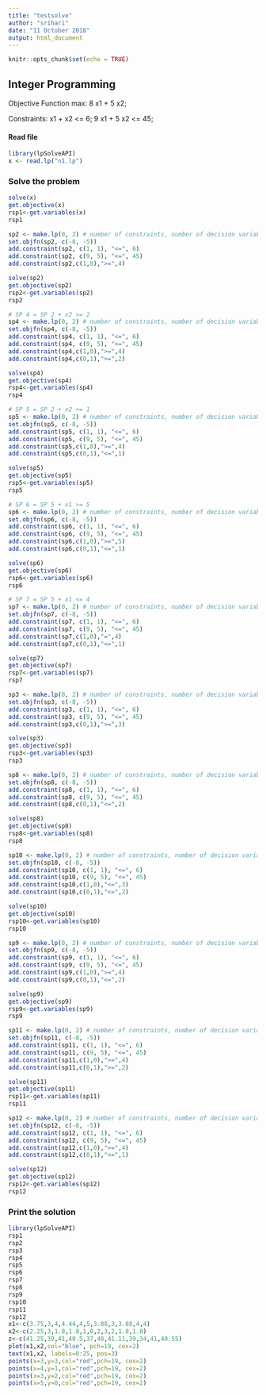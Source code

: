 ```yaml
---
title: "testsolve"
author: "srihari"
date: "11 October 2018"
output: html_document
---
```


```r
knitr::opts_chunk$set(echo = TRUE)
```

## Integer Programming

Objective Function
max: 8 x1 + 5 x2;

Constraints:
x1 + x2 <= 6;
9 x1 + 5 x2 <= 45;

#### Read file

```r
library(lpSolveAPI)
x <- read.lp("n1.lp")
```



### Solve the problem

```r
solve(x)
get.objective(x)
rsp1<-get.variables(x)
rsp1
```

```r
sp2 <- make.lp(0, 2) # number of constraints, number of decision variables
set.objfn(sp2, c(-8, -5))
add.constraint(sp2, c(1, 1), "<=", 6)
add.constraint(sp2, c(9, 5), "<=", 45)
add.constraint(sp2,c(1,0),">=",4)
```
```r
solve(sp2)
get.objective(sp2)
rsp2<-get.variables(sp2)
rsp2
```

```r
# SP 4 = SP 2 + x2 >= 2
sp4 <- make.lp(0, 2) # number of constraints, number of decision variables
set.objfn(sp4, c(-8, -5))
add.constraint(sp4, c(1, 1), "<=", 6)
add.constraint(sp4, c(9, 5), "<=", 45)
add.constraint(sp4,c(1,0),">=",4)
add.constraint(sp4,c(0,1),">=",2)
```
```r
solve(sp4)
get.objective(sp4)
rsp4<-get.variables(sp4)
rsp4
```
```r
# SP 5 = SP 2 + x2 <= 1
sp5 <- make.lp(0, 2) # number of constraints, number of decision variables
set.objfn(sp5, c(-8, -5))
add.constraint(sp5, c(1, 1), "<=", 6)
add.constraint(sp5, c(9, 5), "<=", 45)
add.constraint(sp5,c(1,0),">=",4)
add.constraint(sp5,c(0,1),"<=",1)
```
```r
solve(sp5)
get.objective(sp5)
rsp5<-get.variables(sp5)
rsp5
```
```r
# SP 6 = SP 5 + x1 >= 5
sp6 <- make.lp(0, 2) # number of constraints, number of decision variables
set.objfn(sp6, c(-8, -5))
add.constraint(sp6, c(1, 1), "<=", 6)
add.constraint(sp6, c(9, 5), "<=", 45)
add.constraint(sp6,c(1,0),">=",5)
add.constraint(sp6,c(0,1),"<=",1)
```
```r
solve(sp6)
get.objective(sp6)
rsp6<-get.variables(sp6)
rsp6
```
```r
# SP 7 = SP 5 + x1 <= 4
sp7 <- make.lp(0, 2) # number of constraints, number of decision variables
set.objfn(sp7, c(-8, -5))
add.constraint(sp7, c(1, 1), "<=", 6)
add.constraint(sp7, c(9, 5), "<=", 45)
add.constraint(sp7,c(1,0),"=",4)
add.constraint(sp7,c(0,1),"<=",1)
```
```r
solve(sp7)
get.objective(sp7)
rsp7<-get.variables(sp7)
rsp7
```
```r
sp3 <- make.lp(0, 2) # number of constraints, number of decision variables
set.objfn(sp3, c(-8, -5))
add.constraint(sp3, c(1, 1), "<=", 6)
add.constraint(sp3, c(9, 5), "<=", 45)
add.constraint(sp3,c(0,1),">=",3)
```
```r
solve(sp3)
get.objective(sp3)
rsp3<-get.variables(sp3)
rsp3
```

```r
sp8 <- make.lp(0, 2) # number of constraints, number of decision variables
set.objfn(sp8, c(-8, -5))
add.constraint(sp8, c(1, 1), "<=", 6)
add.constraint(sp8, c(9, 5), "<=", 45)
add.constraint(sp8,c(0,1),"<=",2)
```
```r
solve(sp8)
get.objective(sp8)
rsp8<-get.variables(sp8)
rsp8
```
```r
sp10 <- make.lp(0, 2) # number of constraints, number of decision variables
set.objfn(sp10, c(-8, -5))
add.constraint(sp10, c(1, 1), "<=", 6)
add.constraint(sp10, c(9, 5), "<=", 45)
add.constraint(sp10,c(1,0),"<=",3)
add.constraint(sp10,c(0,1),"<=",2)
```
```r
solve(sp10)
get.objective(sp10)
rsp10<-get.variables(sp10)
rsp10
```
```r
sp9 <- make.lp(0, 2) # number of constraints, number of decision variables
set.objfn(sp9, c(-8, -5))
add.constraint(sp9, c(1, 1), "<=", 6)
add.constraint(sp9, c(9, 5), "<=", 45)
add.constraint(sp9,c(1,0),">=",4)
add.constraint(sp9,c(0,1),"<=",2)
```
```r
solve(sp9)
get.objective(sp9)
rsp9<-get.variables(sp9)
rsp9
```
```r
sp11 <- make.lp(0, 2) # number of constraints, number of decision variables
set.objfn(sp11, c(-8, -5))
add.constraint(sp11, c(1, 1), "<=", 6)
add.constraint(sp11, c(9, 5), "<=", 45)
add.constraint(sp11,c(1,0),">=",4)
add.constraint(sp11,c(0,1),">=",2)
```
```r
solve(sp11)
get.objective(sp11)
rsp11<-get.variables(sp11)
rsp11
```

```r
sp12 <- make.lp(0, 2) # number of constraints, number of decision variables
set.objfn(sp12, c(-8, -5))
add.constraint(sp12, c(1, 1), "<=", 6)
add.constraint(sp12, c(9, 5), "<=", 45)
add.constraint(sp12,c(1,0),">=",4)
add.constraint(sp12,c(0,1),"<=",1)
```
```r
solve(sp12)
get.objective(sp12)
rsp12<-get.variables(sp12)
rsp12
```



### Print the solution

```r
library(lpSolveAPI)
rsp1
rsp2
rsp3
rsp4
rsp5
rsp6
rsp7
rsp8
rsp9
rsp10
rsp11
rsp12
x1<-c(3.75,3,4,4.44,4,5,3.88,3,3.88,4,4)
x2<-c(2.25,3,1.8,1.8,1,0,2,3,2,1.8,1.8)
z<-c(41.25,39,41,40.5,37,40,41.11,39,34,41,40.55)
plot(x1,x2,col="blue", pch=19, cex=2)
text(x1,x2, labels=0:25, pos=3)
points(x=3,y=3,col="red",pch=19, cex=2)
points(x=4,y=1,col="red",pch=19, cex=2)
points(x=3,y=2,col="red",pch=19, cex=2)
points(x=5,y=0,col="red",pch=19, cex=2)
```
